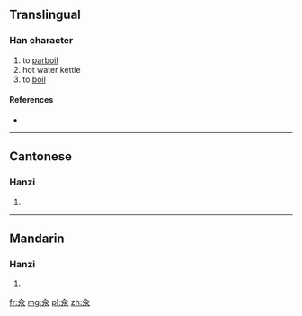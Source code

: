 ==Translingual==

===Han character===
{{Han char|rn=85|rad=水|as=02|sn=6|four=80232|canj=OE,XOE}}

# to [[parboil]]
# hot water kettle
# to [[boil]]

====References====
* {{Han ref|kx=0604.091|dkj=17100|hdz=31547.040|uh=6C46|ud=27718|bh=C9F8|bd=51704}}

----

==Cantonese==

===Hanzi===
{{yue-hanzi|jyut=|y=tan2}}

# {{defn|lang=yue|sort=水02}}

----

==Mandarin==

===Hanzi===
{{cmn-hanzi|pin=[[cuān]] ([[cuan1]])|wg=ts'uan<sup>1</sup>}}

# {{defn|lang=cmn|sort=水02}}

[[fr:汆]]
[[mg:汆]]
[[pl:汆]]
[[zh:汆]]